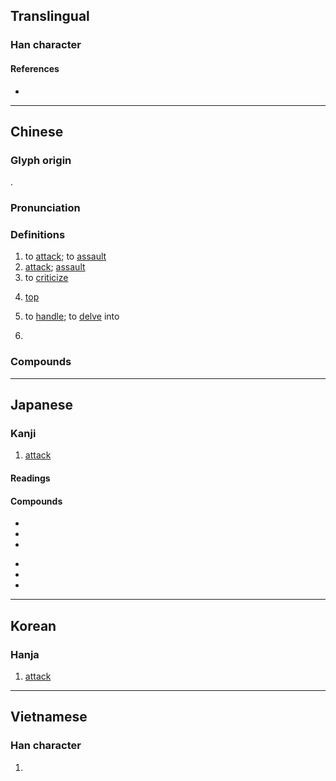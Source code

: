 {{character info/new}}
==Translingual==
{{stroke order|type=animate}}

===Han character===
{{Han char|rn=66|rad=攴|as=03|sn=7|four=18140|canj=MOK|ids=⿰工攵}}

====References====
* {{Han ref|kx=0468.160|dkj=13120|dj=0817.050|hdz=21449.060|uh=653B|ud=25915|bh=A7F0|bd=42992}}

----

==Chinese==
{{zh-forms}}

===Glyph origin===
{{Han etym}}
{{Han compound|工|攴|alt2=攵|c1=p|c2=s|ls=psc}}.

===Pronunciation===
{{zh-pron
|m=gōng
|m-s=
|c=gung1
|c-t=
|g=
|h=pfs=kûng;gd=gung1
|j=
|mb=gó̤ng
|md=
|mn=kong
|mn-t=gong1
|w=
|x=
|mc=y
|oc=y
|cat=v,n,pn
}}

===Definitions===
{{zh-hanzi}}

# to [[attack]]; to [[assault]]
# [[attack]]; [[assault]]
# to [[criticize]]
# {{lb|zh|slang}} [[top]] {{gloss|gay slang}}
#: {{zh-ant|受}}
# to [[handle]]; to [[delve]] into
#: {{zh-x|聞 道 有 先.後，術 業 有 專.攻|ref='''Tang Dynasty''', {{w|zh:韓愈|韓愈}}, {{w|zh:師說|師說}}}}
# {{surname|zh}}

===Compounds===
{{zh-der|攻城打援|攻城略地|攻錯|攻圍|攻打|攻讀|攻防|攻關|攻擊|攻殲|攻堅|攻堅戰|攻克|攻破|攻其不備|攻取|攻勢|攻守|攻守同盟|攻無不克|攻陷|攻心|攻研|攻佔|凌厲攻勢|內外夾攻|兼弱攻昧|助攻|佯攻|專攻|以毒攻毒|急火攻心|怒氣攻心|圍攻|以攻為守|強攻|不攻自破|左右夾攻|他山之攻|他山攻錯|十圍五攻|夾攻|反攻|主攻|攻拔|攻下|攻戰|火攻|攻砭|攻炮城|眾口交攻|攻踢|攻擊機|攻勢作戰|攻訐|攻隊|正面攻擊|猛攻|攻心為上|攻習|攻城掠地|攻伐|攻無堅城|攻玉|攻書|攻籃|搶攻|攻城野戰|掠地攻城|略地攻城|攻剽|攻絲|攻苦食淡|特攻隊|攻占|攻山|攻其無備|易守難攻|攻城|攻進|攻苦|攻掠|攻乎異端|螺絲攻|貧病交攻|群起攻之|非攻|鳴鼓而攻|車攻|首尾夾攻|飢渴交攻|車攻馬同|笑臉攻勢|遠交近攻|進攻|群起攻訐|群起而攻}}

{{zh-cat|Intermediate}}

----

==Japanese==

===Kanji===
{{ja-kanji|grade=c|rs=攴03}}

# [[attack]]

====Readings====
{{ja-readings
|goon=く
|kanon=こう
|kun=せ-める, おさ-める
}}

====Compounds====
{{top2}}
* {{ja-r|攻究|こうきゅう}}
* {{ja-r|攻撃|こうげき}}
* {{ja-r|攻勢|こうせい}}
{{mid2}}
* {{ja-r|攻防|こうぼう}}
* {{ja-r|攻略|こうりゃく}}
* {{ja-r|専攻|せんこう}}

{{bottom}}

----

==Korean==

===Hanja===
{{ko-hanja|hangeul=공|eumhun=|rv=gong|mr=kong|y=kong}}

# [[attack]]

----

==Vietnamese==

===Han character===
{{vi-hantu|công|rs=攴03}}

# {{rfdef|vi|sort=攴03}}